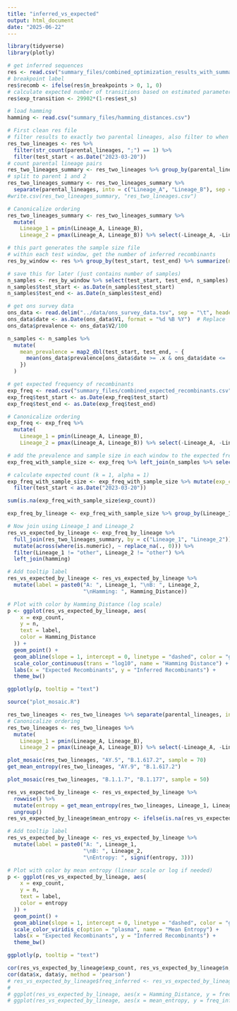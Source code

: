 ```yaml
---
title: "inferred_vs_expected"
output: html_document
date: "2025-06-22"
---
```


```r
library(tidyverse)
library(plotly)

# get inferred sequences
res <- read.csv("summary_files/combined_optimization_results_with_summary.csv")
# breakpoint label
res$recomb <- ifelse(res$n_breakpoints > 0, 1, 0)
# calculate expected number of transitions based on estimated parameter
res$exp_transition <- 29902*(1-res$est_s)

# load hamming
hamming <- read.csv("summary_files/hamming_distances.csv")
```

```r
# First clean res file
# filter results to exactly two parental lineages, also filter to when ONS survey results are available
res_two_lineages <- res %>%
  filter(str_count(parental_lineages, ";") == 1) %>%
  filter(test_start < as.Date("2023-03-20"))
# count parental lineage pairs
res_two_lineages_summary <- res_two_lineages %>% group_by(parental_lineages) %>% summarise(n = n())
# split to parent 1 and 2
res_two_lineages_summary <- res_two_lineages_summary %>%
  separate(parental_lineages, into = c("Lineage_A", "Lineage_B"), sep = ";")
#write.csv(res_two_lineages_summary, "res_two_lineages.csv")

# Canonicalize ordering
res_two_lineages_summary <- res_two_lineages_summary %>%
  mutate(
    Lineage_1 = pmin(Lineage_A, Lineage_B),
    Lineage_2 = pmax(Lineage_A, Lineage_B)) %>% select(-Lineage_A, -Lineage_B)
```

```r
# this part generates the sample size file
# within each test window, get the number of inferred recombinants
res_by_window <- res %>% group_by(test_start, test_end) %>% summarize(n_recomb = sum(recomb), n_samples = n())

# save this for later (just contains number of samples)
n_samples <- res_by_window %>% select(test_start, test_end, n_samples)
n_samples$test_start <- as.Date(n_samples$test_start)
n_samples$test_end <- as.Date(n_samples$test_end)
```

```r
# get ons survey data
ons_data <- read.delim("../data/ons_survey_data.tsv", sep = "\t", header = FALSE)
ons_data$date <- as.Date(ons_data$V1, format = "%d %B %Y")  # Replace 'date' with the actual column name
ons_data$prevalence <- ons_data$V2/100

n_samples <- n_samples %>%
  mutate(
    mean_prevalence = map2_dbl(test_start, test_end, ~ {
      mean(ons_data$prevalence[ons_data$date >= .x & ons_data$date <= .y], na.rm = TRUE)
    })
  )
```

```r
# get expected frequency of recombinants
exp_freq <- read.csv("summary_files/combined_expected_recombinants.csv")
exp_freq$test_start <- as.Date(exp_freq$test_start)
exp_freq$test_end <- as.Date(exp_freq$test_end)

# Canonicalize ordering
exp_freq <- exp_freq %>%
  mutate(
    Lineage_1 = pmin(Lineage_A, Lineage_B),
    Lineage_2 = pmax(Lineage_A, Lineage_B)) %>% select(-Lineage_A, -Lineage_B)

# add the prevalence and sample size in each window to the expected frequencies
exp_freq_with_sample_size <- exp_freq %>% left_join(n_samples %>% select(test_start, test_end, n_samples, mean_prevalence)) 

# calculate expected count (k = 1, alpha = 1)
exp_freq_with_sample_size <- exp_freq_with_sample_size %>% mutate(exp_count = Expected_Recombinant_Frequency*n_samples*mean_prevalence)  %>%
  filter(test_start < as.Date("2023-03-20"))

sum(is.na(exp_freq_with_sample_size$exp_count))

exp_freq_by_lineage <- exp_freq_with_sample_size %>% group_by(Lineage_1, Lineage_2) %>% summarize(exp_count = sum(exp_count))

# Now join using Lineage_1 and Lineage_2
res_vs_expected_by_lineage <- exp_freq_by_lineage %>%
  full_join(res_two_lineages_summary, by = c("Lineage_1", "Lineage_2")) %>%
  mutate(across(where(is.numeric), ~ replace_na(., 0))) %>%
  filter(Lineage_1 != "other", Lineage_2 != "other") %>%
  left_join(hamming)

# Add tooltip label
res_vs_expected_by_lineage <- res_vs_expected_by_lineage %>%
  mutate(label = paste0("A: ", Lineage_1, "\nB: ", Lineage_2, 
                        "\nHamming: ", Hamming_Distance))

# Plot with color by Hamming_Distance (log scale)
p <- ggplot(res_vs_expected_by_lineage, aes(
    x = exp_count, 
    y = n, 
    text = label, 
    color = Hamming_Distance
  )) +
  geom_point() +
  geom_abline(slope = 1, intercept = 0, linetype = "dashed", color = "gray") +
  scale_color_continuous(trans = "log10", name = "Hamming Distance") +
  labs(x = "Expected Recombinants", y = "Inferred Recombinants") +
  theme_bw()

ggplotly(p, tooltip = "text")
```

```r
source("plot_mosaic.R")

res_two_lineages <- res_two_lineages %>% separate(parental_lineages, into = c("Lineage_A", "Lineage_B"), sep = ";")
# Canonicalize ordering
res_two_lineages <- res_two_lineages %>%
  mutate(
    Lineage_1 = pmin(Lineage_A, Lineage_B),
    Lineage_2 = pmax(Lineage_A, Lineage_B)) %>% select(-Lineage_A, -Lineage_B)

plot_mosaic(res_two_lineages, "AY.5", "B.1.617.2", sample = 70)
get_mean_entropy(res_two_lineages, "AY.9", "B.1.617.2")

plot_mosaic(res_two_lineages, "B.1.1.7", "B.1.177", sample = 50)
```

```r
res_vs_expected_by_lineage <- res_vs_expected_by_lineage %>%
  rowwise() %>%
  mutate(entropy = get_mean_entropy(res_two_lineages, Lineage_1, Lineage_2, genome_length = 29903)) %>%
  ungroup()
res_vs_expected_by_lineage$mean_entropy <- ifelse(is.na(res_vs_expected_by_lineage$entropy), 0, res_vs_expected_by_lineage$entropy)

# Add tooltip label
res_vs_expected_by_lineage <- res_vs_expected_by_lineage %>%
  mutate(label = paste0("A: ", Lineage_1,
                        "\nB: ", Lineage_2,
                        "\nEntropy: ", signif(entropy, 3)))

# Plot with color by mean entropy (linear scale or log if needed)
p <- ggplot(res_vs_expected_by_lineage, aes(
    x = exp_count, 
    y = n, 
    text = label, 
    color = entropy
  )) +
  geom_point() +
  geom_abline(slope = 1, intercept = 0, linetype = "dashed", color = "gray") +
  scale_color_viridis_c(option = "plasma", name = "Mean Entropy") +
  labs(x = "Expected Recombinants", y = "Inferred Recombinants") +
  theme_bw()

ggplotly(p, tooltip = "text")
```

```r
cor(res_vs_expected_by_lineage$exp_count, res_vs_expected_by_lineage$n, method = 'pearson')
cor(data$x, data$y, method = 'pearson')
# res_vs_expected_by_lineage$freq_inferred <- res_vs_expected_by_lineage$n/res_vs_expected_by_lineage$exp_count
# 
# ggplot(res_vs_expected_by_lineage, aes(x = Hamming_Distance, y = freq_inferred)) + geom_point() + ylim(0, 1)
# ggplot(res_vs_expected_by_lineage, aes(x = mean_entropy, y = freq_inferred)) + geom_point() 
```




